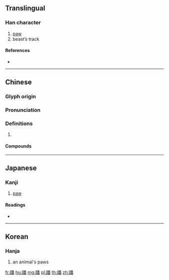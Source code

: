 {{character info/new}}
==Translingual==

===Han character===
{{Han char|rn=157|rad=足|as=12|sn=19|four=62169|canj=RMHDW}}

# [[paw]]
# beast’s track

====References====
* {{Han ref|kx=1233.230|dkj=37865|dj=1705.340|hdz=63740.070|uh=8E6F|ud=36463|bh=F353|bd=62291}}

----

==Chinese==
{{zh-forms}}

===Glyph origin===
{{Han etym}}

===Pronunciation===
{{zh-pron
|m=fán
|c=faan4
|mc=y
|oc=y
|cat=
}}

===Definitions===
{{zh-hanzi}}

# {{rfdef|zh}}

====Compounds====
{{zh-der|熊蹯}}

----

==Japanese==

===Kanji===
{{ja-kanji|grade=|rs=足12}}

# [[paw]]

====Readings====
* {{ja-readings|on=[[はん]] (han), [[ぼん]] (bon), [[ふん]] (fun), [[ぶん]] (bun)|kun=[[あしのうら]] (ashinoura)|nanori=}}

----

==Korean==

===Hanja===
{{ko-hanja|hangeul=번|eumhun=|rv=beon|mr=pŏn|y=pen}}

# an animal's paws

[[fr:蹯]]
[[hu:蹯]]
[[mg:蹯]]
[[pl:蹯]]
[[th:蹯]]
[[zh:蹯]]